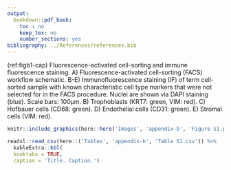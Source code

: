 ```yaml
---
output:
  bookdown::pdf_book:
    toc : no
    keep_tex: no
    number_sections: yes
bibliography: ../References/references.bib
---
```


(ref:figb1-cap) Fluorescence-activated cell-sorting and immune fluorescence staining. A) Fluorescence-activated cell-sorting (FACS) workflow schematic. B-E) Immunofluorescence staining (IF) of term cell-sorted sample with known characteristic cell type markers that were not selected for in the FACS procedure. Nuclei are shown via DAPI staining (blue). Scale bars: 100µm. B) Trophoblasts (KRT7: green, VIM: red). C) Hofbauer cells (CD68: green). D) Endothelial cells (CD31: green). E) Stromal cells (VIM: red).


```r
knitr::include_graphics(here::here('Images', 'appendix-b', 'Figure S1.pdf'))
```

<!----- Tables---->

\captionsetup{width=7in}

```r
readxl::read_csv(here::('Tables', 'appendix-b', 'Table S1.csv')) %>%
  kableExtra::kbl(
  booktabs = TRUE,
  caption = 'Title. Caption.')
```